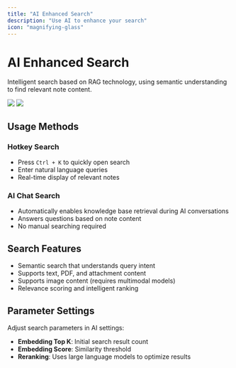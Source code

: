 ```yaml
---
title: "AI Enhanced Search"
description: "Use AI to enhance your search"
icon: "magnifying-glass"
---
```


# AI Enhanced Search

Intelligent search based on RAG technology, using semantic understanding to find relevant note content.

<img className="rounded-2xl" src="/images/2025-09-19-16-07-48.png" />
<img className="rounded-2xl" src="/images/2025-09-19-16-09-28.png" />

## Usage Methods

### Hotkey Search
- Press `Ctrl + K` to quickly open search
- Enter natural language queries
- Real-time display of relevant notes

### AI Chat Search
- Automatically enables knowledge base retrieval during AI conversations
- Answers questions based on note content
- No manual searching required

## Search Features

- Semantic search that understands query intent
- Supports text, PDF, and attachment content
- Supports image content (requires multimodal models)
- Relevance scoring and intelligent ranking

## Parameter Settings

Adjust search parameters in AI settings:
- **Embedding Top K**: Initial search result count
- **Embedding Score**: Similarity threshold
- **Reranking**: Uses large language models to optimize results